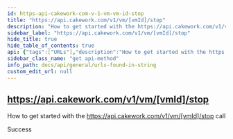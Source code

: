```yaml
---
id: https-api-cakework-com-v-1-vm-vm-id-stop
title: "https://api.cakework.com/v1/vm/[vmId]/stop"
description: "How to get started with the https://api.cakework.com/v1/vm/[vmId]/stop call"
sidebar_label: "https://api.cakework.com/v1/vm/[vmId]/stop"
hide_title: true
hide_table_of_contents: true
api: {"tags":["URLs"],"description":"How to get started with the https://api.cakework.com/v1/vm/[vmId]/stop call","responses":{"200":{"description":"Success"}},"method":"get","path":"/vm/[vmId]/stop","info":{"version":"1.0.0","title":"URLs found in string","description":"List of URLs extracted from input string"},"postman":{"name":"https://api.cakework.com/v1/vm/[vmId]/stop","description":{"content":"How to get started with the https://api.cakework.com/v1/vm/[vmId]/stop call","type":"text/plain"},"url":{"path":["vm","[vmId]","stop"],"host":["{{baseUrl}}"],"query":[],"variable":[]},"method":"GET"}}
sidebar_class_name: "get api-method"
info_path: docs/api/general/urls-found-in-string
custom_edit_url: null
---
```



## https://api.cakework.com/v1/vm/[vmId]/stop



How to get started with the https://api.cakework.com/v1/vm/[vmId]/stop call

<div><ApiTabs><TabItem label={"200"} value={"200"}><div>

Success

</div><div></div></TabItem></ApiTabs></div>
      